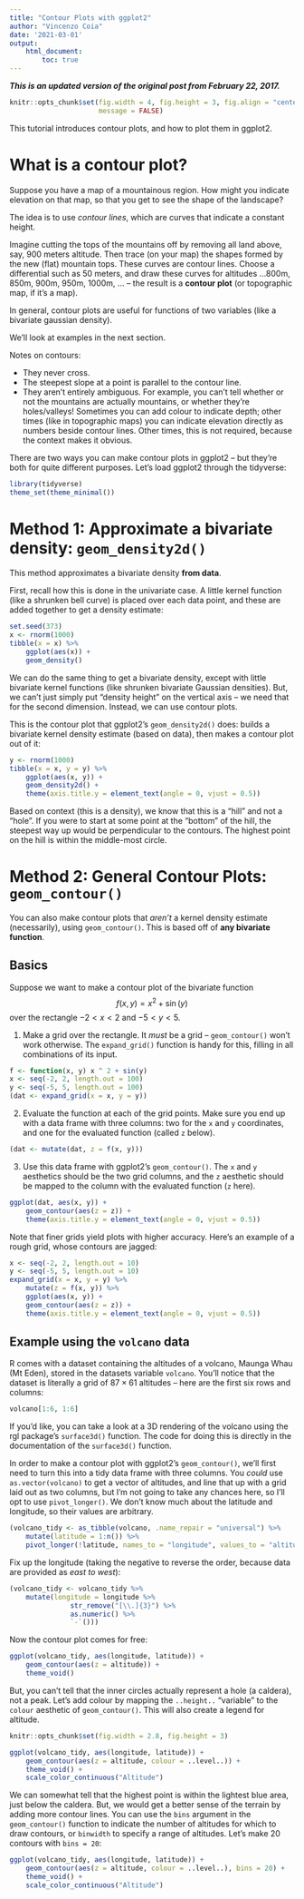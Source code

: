 ```yaml
---
title: "Contour Plots with ggplot2"
author: "Vincenzo Coia"
date: '2021-03-01'
output: 
    html_document:
        toc: true
---
```


__*This is an updated version of the original post from February 22, 2017.*__

```r
knitr::opts_chunk$set(fig.width = 4, fig.height = 3, fig.align = "center",
                      message = FALSE)
```

This tutorial introduces contour plots, and how to plot them in ggplot2.

# What is a contour plot?

Suppose you have a map of a mountainous region. How might you indicate elevation on that map, so that you get to see the shape of the landscape?

The idea is to use _contour lines_, which are curves that indicate a constant height. 

Imagine cutting the tops of the mountains off by removing all land above, say, 900 meters altitude. Then trace (on your map) the shapes formed by the new (flat) mountain tops. These curves are contour lines. Choose a differential such as 50 meters, and draw these curves for altitudes ...800m, 850m, 900m, 950m, 1000m, ... -- the result is a __contour plot__ (or topographic map, if it's a map).

In general, contour plots are useful for functions of two variables (like a bivariate gaussian density).

We'll look at examples in the next section.

Notes on contours:

- They never cross.
- The steepest slope at a point is parallel to the contour line.
- They aren't entirely ambiguous. For example, you can't tell whether or not the mountains are actually mountains, or whether they're holes/valleys! Sometimes you can add colour to indicate depth; other times (like in topographic maps) you can indicate elevation directly as numbers beside contour lines. Other times, this is not required, because the context makes it obvious.

There are two ways you can make contour plots in ggplot2 -- but they're both for quite different purposes. Let's load ggplot2 through the tidyverse:

```r
library(tidyverse)
theme_set(theme_minimal())
```


# Method 1: Approximate a bivariate density: `geom_density2d()`

This method approximates a bivariate density __from data__.

First, recall how this is done in the univariate case. A little kernel function (like a shrunken bell curve) is placed over each data point, and these are added together to get a density estimate:

```r
set.seed(373)
x <- rnorm(1000)
tibble(x = x) %>% 
    ggplot(aes(x)) +
    geom_density()
```

We can do the same thing to get a bivariate density, except with little bivariate kernel functions (like shrunken bivariate Gaussian densities). But, we can't just simply put "density height" on the vertical axis -- we need that for the second dimension. Instead, we can use contour plots.

This is the contour plot that ggplot2's `geom_density2d()` does: builds a bivariate kernel density estimate (based on data), then makes a contour plot out of it:

```r
y <- rnorm(1000)
tibble(x = x, y = y) %>% 
    ggplot(aes(x, y)) + 
    geom_density2d() +
    theme(axis.title.y = element_text(angle = 0, vjust = 0.5))
```

Based on context (this is a density), we know that this is a "hill" and not a "hole". If you were to start at some point at the "bottom" of the hill, the steepest way up would be perpendicular to the contours. The highest point on the hill is within the middle-most circle.

# Method 2: General Contour Plots: `geom_contour()`

You can also make contour plots that _aren't_ a kernel density estimate (necessarily), using `geom_contour()`. This is based off of __any bivariate function__.

## Basics

Suppose we want to make a contour plot of the bivariate function $$f(x, y) = x ^ 2 + \sin(y)$$ over the rectangle $-2<x<2$ and $-5<y<5$. 

1. Make a grid over the rectangle. It _must_ be a grid -- `geom_contour()` won't work otherwise. The `expand_grid()` function is handy for this, filling in all combinations of its input. 

```r
f <- function(x, y) x ^ 2 + sin(y)
x <- seq(-2, 2, length.out = 100)
y <- seq(-5, 5, length.out = 100)
(dat <- expand_grid(x = x, y = y))
```

2. Evaluate the function at each of the grid points. Make sure you end up with a data frame with three columns: two for the `x` and `y` coordinates, and one for the evaluated function (called `z` below). 

```r
(dat <- mutate(dat, z = f(x, y)))
```

3. Use this data frame with ggplot2's `geom_contour()`. The `x` and `y` aesthetics should be the two grid columns, and the `z` aesthetic should be mapped to the column with the evaluated function (`z` here).

```r
ggplot(dat, aes(x, y)) +
    geom_contour(aes(z = z)) +
    theme(axis.title.y = element_text(angle = 0, vjust = 0.5))
```


Note that finer grids yield plots with higher accuracy. Here's an example of a rough grid, whose contours are jagged:

```r
x <- seq(-2, 2, length.out = 10)
y <- seq(-5, 5, length.out = 10)
expand_grid(x = x, y = y) %>% 
    mutate(z = f(x, y)) %>% 
    ggplot(aes(x, y)) +
    geom_contour(aes(z = z)) +
    theme(axis.title.y = element_text(angle = 0, vjust = 0.5))
```

## Example using the `volcano` data


R comes with a dataset containing the altitudes of a volcano, Maunga Whau (Mt Eden), stored in the datasets variable `volcano`. You'll notice that the dataset is literally a grid of $87 \times 61$ altitudes -- here are the first six rows and columns:

```r
volcano[1:6, 1:6]
```

If you'd like, you can take a look at a 3D rendering of the volcano using the rgl package's `surface3d()` function. The code for doing this is directly in the documentation of the `surface3d()` function. 

In order to make a contour plot with ggplot2's `geom_contour()`, we'll first need to turn this into a tidy data frame with three columns. You _could_ use `as.vector(volcano)` to get a vector of altitudes, and line that up with a grid laid out as two columns, but I'm not going to take any chances here, so I'll opt to use `pivot_longer()`. We don't know much about the latitude and longitude, so their values are arbitrary.

```r
(volcano_tidy <- as_tibble(volcano, .name_repair = "universal") %>% 
    mutate(latitude = 1:n()) %>% 
    pivot_longer(!latitude, names_to = "longitude", values_to = "altitude"))
```

Fix up the longitude (taking the negative to reverse the order, because data are provided as _east to west_):

```r
(volcano_tidy <- volcano_tidy %>% 
    mutate(longitude = longitude %>% 
               str_remove("[\\.]{3}") %>%
               as.numeric() %>% 
               `-`()))
```

Now the contour plot comes for free:

```r
ggplot(volcano_tidy, aes(longitude, latitude)) +
    geom_contour(aes(z = altitude)) +
    theme_void()
```

But, you can't tell that the inner circles actually represent a hole (a caldera), not a peak. Let's add colour by mapping the `..height..` "variable" to the `colour` aesthetic of `geom_contour()`. This will also create a legend for altitude.


```r
knitr::opts_chunk$set(fig.width = 2.8, fig.height = 3)
```


```r
ggplot(volcano_tidy, aes(longitude, latitude)) +
    geom_contour(aes(z = altitude, colour = ..level..)) +
    theme_void() +
    scale_color_continuous("Altitude")
```

We can somewhat tell that the highest point is within the lightest blue area, just below the caldera. But, we would get a better sense of the terrain by adding more contour lines. You can use the `bins` argument in the `geom_contour()` function to indicate the number of altitudes for which to draw contours, or `binwidth` to specify a range of altitudes. Let's make 20 contours with `bins = 20`:

```r
ggplot(volcano_tidy, aes(longitude, latitude)) +
    geom_contour(aes(z = altitude, colour = ..level..), bins = 20) +
    theme_void() +
    scale_color_continuous("Altitude")
```
